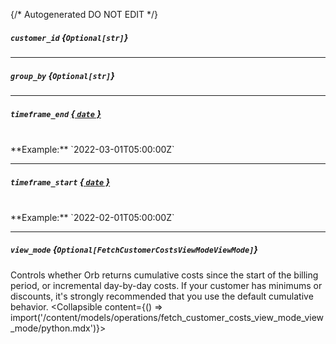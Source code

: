 {/* Autogenerated DO NOT EDIT  */}

##### `customer_id` *{`Optional[str]`}*

---
##### `group_by` *{`Optional[str]`}*

---
##### `timeframe_end` [*{ `date` }*](https://docs.python.org/3/library/datetime.html#date-objects)
<br/>
**Example:** `2022-03-01T05:00:00Z`

---
##### `timeframe_start` [*{ `date` }*](https://docs.python.org/3/library/datetime.html#date-objects)
<br/>
**Example:** `2022-02-01T05:00:00Z`

---
##### `view_mode` *{`Optional[FetchCustomerCostsViewModeViewMode]`}*
Controls whether Orb returns cumulative costs since the start of the billing period, or incremental day\-by\-day costs. If your customer has minimums or discounts, it's strongly recommended that you use the default cumulative behavior.
<Collapsible content={() => import('/content/models/operations/fetch_customer_costs_view_mode_view_mode/python.mdx')}>
</Collapsible>

